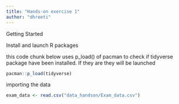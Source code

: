 ```yaml
---
title: "Hands-on exercise 1"
author: "dhreeti"
---
```


Getting Started

Install and launch R packages

this code chunk below uses p_load() of pacman to check if
tidyverse package have been installed. If they are they will
be launched

```r
pacman::p_load(tidyverse)

```

importing the data

```r
exam_data <- read.csv("data_handson/Exam_data.csv")


```